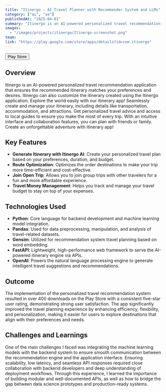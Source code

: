 ```yaml
---
title: "Itinergo - AI Travel Planner with Recommender System and LLMs"
category: ["ai", "se"]
publishedAt: "2025-04-01"
summary: "Itinergo is an AI-powered personalized travel recommendation application that ensures the recommended itinerary matches your preferences and desires. Itinergo can also customize ..."
images:
  - "/images/projects/itinergo/Itinergo-screenshot.png"
team:
link: "https://play.google.com/store/apps/details?id=com.itinergo"
---
```


<Button href="https://play.google.com/store/apps/details?id=com.itinergo" size="l" data-border="rounded" variant="tertiary" weight="default" prefixIcon="playstore">
  <Text variant="body-default-m">Play Store</Text>
</Button>

## Overview

Itinergo is an AI-powered personalized travel recommendation application that ensures the recommended itinerary matches your preferences and desires. Itinergo can also customize the itinerary created using the Itinergo application. Explore the world easily with our itinerary app! Seamlessly create and manage your itinerary, including details like transportation, accommodation, and attractions. Get personalized travel advice and access to local guides to ensure you make the most of every trip. With an intuitive interface and collaboration features, you can plan with friends or family. Create an unforgettable adventure with itinerary app!

## Key Features
- **Generate Itinerary with Itinergo AI**: Create your personalized travel plan based on your preferences, duration, and budget.
- **Route Optimization**: Optimizes the order destinations to make your trip more time-efficient and cost-effective.
- **Join Open Trip**: Allows you to join group trips with other travelers for a fun and more affordable experience.
- **Travel Money Management**:  Helps you track and manage your travel budget to stay on top of your expenses.

## Technologies Used

- **Python**: Core language for backend development and machine learning model integration.
- **Pandas**: Used for data preprocessing, manipulation, and analysis of travel-related datasets.
- **Gensim**: Utilized for recommendation system travel planning based on word embedding.
- **FastAPI**: Lightweight, high-performance web framework to serve the AI-powered itinerary engine via APIs.
- **OpenAI**: Powers the natural language processing engine to generate intelligent travel suggestions and recommendations.

## Outcome

The implementation of the personalized travel recommendation system resulted in over 400 downloads on the Play Store with a consistent five-star user rating, demonstrating strong user satisfaction. The app significantly improved the travel planning experience by enhancing efficiency, flexibility, and personalization, making it easier for users to explore destinations that align with their preferences and needs.

## Challenges and Learnings

One of the main challenges I faced was integrating the machine learning models with the backend system to ensure smooth communication between the recommendation engine and the application interface. Ensuring scalability, low latency, and seamless API responses required close collaboration with backend developers and deep understanding of deployment workflows. Through this experience, I learned the importance of building modular and well-documented APIs, as well as how to bridge the gap between data science prototypes and production-ready systems.